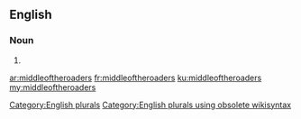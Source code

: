 ==English==

===Noun===
{{head|en}}

# {{plural of|middleoftheroader}}

[[Category:English plurals]][[Category:English plurals using obsolete wikisyntax]]

[[ar:middleoftheroaders]]
[[fr:middleoftheroaders]]
[[ku:middleoftheroaders]]
[[my:middleoftheroaders]]